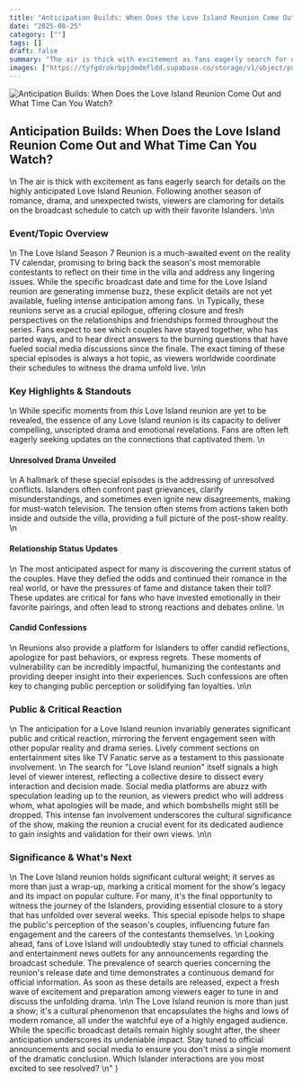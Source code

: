 ```yaml
---
title: "Anticipation Builds: When Does the Love Island Reunion Come Out and What Time Can You Watch?"
date: "2025-08-25"
category: [""]
tags: []
draft: false
summary: "The air is thick with excitement as fans eagerly search for details on the highly anticipated Love Island Reunion. Following another season of romance, drama, and unexpected twists, viewers are clamoring for details on the broadcast schedule to catch up with their favorite Islanders."
images: ["https://tyfgdrokrbpjdmdmfldd.supabase.co/storage/v1/object/public/image/2025-08-25-02-03-18-221-04-00.jpg"]
---
```


![Anticipation Builds: When Does the Love Island Reunion Come Out and What Time Can You Watch?](https://tyfgdrokrbpjdmdmfldd.supabase.co/storage/v1/object/public/image/2025-08-25-02-03-18-221-04-00.jpg)


## Anticipation Builds: When Does the Love Island Reunion Come Out and What Time Can You Watch?
\n
The air is thick with excitement as fans eagerly search for details on the highly anticipated Love Island Reunion. Following another season of romance, drama, and unexpected twists, viewers are clamoring for details on the broadcast schedule to catch up with their favorite Islanders.
\n\n
### Event/Topic Overview
\n
The Love Island Season 7 Reunion is a much-awaited event on the reality TV calendar, promising to bring back the season's most memorable contestants to reflect on their time in the villa and address any lingering issues. While the specific broadcast date and time for the Love Island reunion are generating immense buzz, these explicit details are not yet available, fueling intense anticipation among fans.
\n
Typically, these reunions serve as a crucial epilogue, offering closure and fresh perspectives on the relationships and friendships formed throughout the series. Fans expect to see which couples have stayed together, who has parted ways, and to hear direct answers to the burning questions that have fueled social media discussions since the finale. The exact timing of these special episodes is always a hot topic, as viewers worldwide coordinate their schedules to witness the drama unfold live.
\n\n
### Key Highlights & Standouts
\n
While specific moments from *this* Love Island reunion are yet to be revealed, the essence of any Love Island reunion is its capacity to deliver compelling, unscripted drama and emotional revelations. Fans are often left eagerly seeking updates on the connections that captivated them.
\n
#### Unresolved Drama Unveiled
\n
A hallmark of these special episodes is the addressing of unresolved conflicts. Islanders often confront past grievances, clarify misunderstandings, and sometimes even ignite new disagreements, making for must-watch television. The tension often stems from actions taken both inside and outside the villa, providing a full picture of the post-show reality.
\n
#### Relationship Status Updates
\n
The most anticipated aspect for many is discovering the current status of the couples. Have they defied the odds and continued their romance in the real world, or have the pressures of fame and distance taken their toll? These updates are critical for fans who have invested emotionally in their favorite pairings, and often lead to strong reactions and debates online.
\n
#### Candid Confessions
\n
Reunions also provide a platform for Islanders to offer candid reflections, apologize for past behaviors, or express regrets. These moments of vulnerability can be incredibly impactful, humanizing the contestants and providing deeper insight into their experiences. Such confessions are often key to changing public perception or solidifying fan loyalties.
\n\n
### Public & Critical Reaction
\n
The anticipation for a Love Island reunion invariably generates significant public and critical reaction, mirroring the fervent engagement seen with other popular reality and drama series. Lively comment sections on entertainment sites like TV Fanatic serve as a testament to this passionate involvement.
\n
The search for \"Love Island reunion\" itself signals a high level of viewer interest, reflecting a collective desire to dissect every interaction and decision made. Social media platforms are abuzz with speculation leading up to the reunion, as viewers predict who will address whom, what apologies will be made, and which bombshells might still be dropped. This intense fan involvement underscores the cultural significance of the show, making the reunion a crucial event for its dedicated audience to gain insights and validation for their own views.
\n\n
### Significance & What's Next
\n
The Love Island reunion holds significant cultural weight; it serves as more than just a wrap-up, marking a critical moment for the show's legacy and its impact on popular culture. For many, it's the final opportunity to witness the journey of the Islanders, providing essential closure to a story that has unfolded over several weeks. This special episode helps to shape the public's perception of the season's couples, influencing future fan engagement and the careers of the contestants themselves.
\n
Looking ahead, fans of Love Island will undoubtedly stay tuned to official channels and entertainment news outlets for any announcements regarding the broadcast schedule. The prevalence of search queries concerning the reunion's release date and time demonstrates a continuous demand for official information. As soon as these details are released, expect a fresh wave of excitement and preparation among viewers eager to tune in and discuss the unfolding drama.
\n\n
The Love Island reunion is more than just a show; it's a cultural phenomenon that encapsulates the highs and lows of modern romance, all under the watchful eye of a highly engaged audience. While the specific broadcast details remain highly sought after, the sheer anticipation underscores its undeniable impact. Stay tuned to official announcements and social media to ensure you don't miss a single moment of the dramatic conclusion. Which Islander interactions are you most excited to see resolved?
\n"
}
